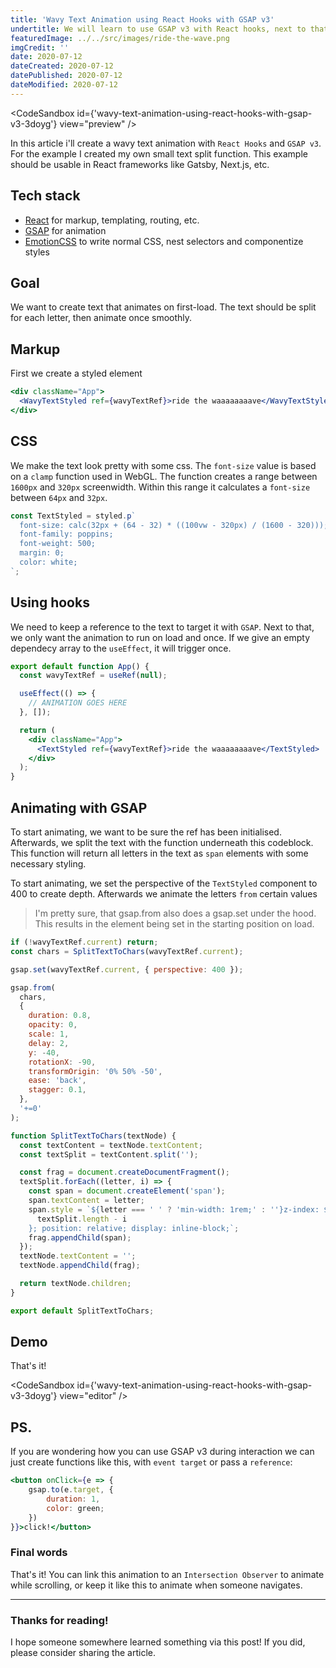 ```yaml
---
title: 'Wavy Text Animation using React Hooks with GSAP v3'
undertitle: We will learn to use GSAP v3 with React hooks, next to that i'll build my own textsplitter.
featuredImage: ../../src/images/ride-the-wave.png
imgCredit: ''
date: 2020-07-12
dateCreated: 2020-07-12
datePublished: 2020-07-12
dateModified: 2020-07-12
---
```



<CodeSandbox
  id={'wavy-text-animation-using-react-hooks-with-gsap-v3-3doyg'}
  view="preview"
/>

<ToC mdx={props.mdx} slugger={props.slugger} />

In this article i'll create a wavy text animation with `React Hooks` and `GSAP v3`. For the example I created my own small text split function. This example should be usable in React frameworks like Gatsby, Next.js, etc.

## Tech stack

- [React](https://reactjs.org/) for markup, templating, routing, etc.
- [GSAP](https://www.greensock.com/) for animation
- [EmotionCSS](https://emotion.sh/docs/introduction) to write normal CSS, nest selectors and componentize styles

## Goal

We want to create text that animates on first-load. The text should be split for each letter, then animate once smoothly.

## Markup

First we create a styled element

```jsx
<div className="App">
  <WavyTextStyled ref={wavyTextRef}>ride the waaaaaaaave</WavyTextStyled>
</div>
```

## CSS

We make the text look pretty with some css. The `font-size` value is based on a `clamp` function used in WebGL.
The function creates a range between `1600px` and `320px` screenwidth. Within this range it calculates a `font-size` between `64px` and `32px`.

```jsx
const TextStyled = styled.p`
  font-size: calc(32px + (64 - 32) * ((100vw - 320px) / (1600 - 320)));
  font-family: poppins;
  font-weight: 500;
  margin: 0;
  color: white;
`;
```

## Using hooks

We need to keep a reference to the text to target it with `GSAP`.
Next to that, we only want the animation to run on load and once.
If we give an empty dependecy array to the `useEffect`, it will trigger once.

```jsx
export default function App() {
  const wavyTextRef = useRef(null);

  useEffect(() => {
    // ANIMATION GOES HERE
  }, []);

  return (
    <div className="App">
      <TextStyled ref={wavyTextRef}>ride the waaaaaaaave</TextStyled>
    </div>
  );
}
```

## Animating with GSAP

To start animating, we want to be sure the ref has been initialised.
Afterwards, we split the text with the function underneath this codeblock.
This function will return all letters in the text as `span` elements with some necessary styling.

To start animating, we set the perspective of the `TextStyled` component to 400 to create depth.
Afterwards we animate the letters `from` certain values

> I'm pretty sure, that gsap.from also does a gsap.set under the hood. This results in the element being set in the starting position on load.

```js
if (!wavyTextRef.current) return;
const chars = SplitTextToChars(wavyTextRef.current);

gsap.set(wavyTextRef.current, { perspective: 400 });

gsap.from(
  chars,
  {
    duration: 0.8,
    opacity: 0,
    scale: 1,
    delay: 2,
    y: -40,
    rotationX: -90,
    transformOrigin: '0% 50% -50',
    ease: 'back',
    stagger: 0.1,
  },
  '+=0'
);
```

```js
function SplitTextToChars(textNode) {
  const textContent = textNode.textContent;
  const textSplit = textContent.split('');

  const frag = document.createDocumentFragment();
  textSplit.forEach((letter, i) => {
    const span = document.createElement('span');
    span.textContent = letter;
    span.style = `${letter === ' ' ? 'min-width: 1rem;' : ''}z-index: ${
      textSplit.length - i
    }; position: relative; display: inline-block;`;
    frag.appendChild(span);
  });
  textNode.textContent = '';
  textNode.appendChild(frag);

  return textNode.children;
}

export default SplitTextToChars;
```

## Demo

That's it!

<CodeSandbox
  id={'wavy-text-animation-using-react-hooks-with-gsap-v3-3doyg'}
  view="editor"
/>

## PS.

If you are wondering how you can use GSAP v3 during interaction we can just create functions like this, with `event target` or pass a `reference`:

```jsx
<button onClick={e => {
	gsap.to(e.target, {
		duration: 1,
		color: green;
	})
}}>click!</button>
```

### Final words

That's it!
You can link this animation to an `Intersection Observer` to animate while scrolling, or keep it like this to animate when someone navigates.

---

### Thanks for reading!

I hope someone somewhere learned something via this post! If you did, please consider sharing the article.
